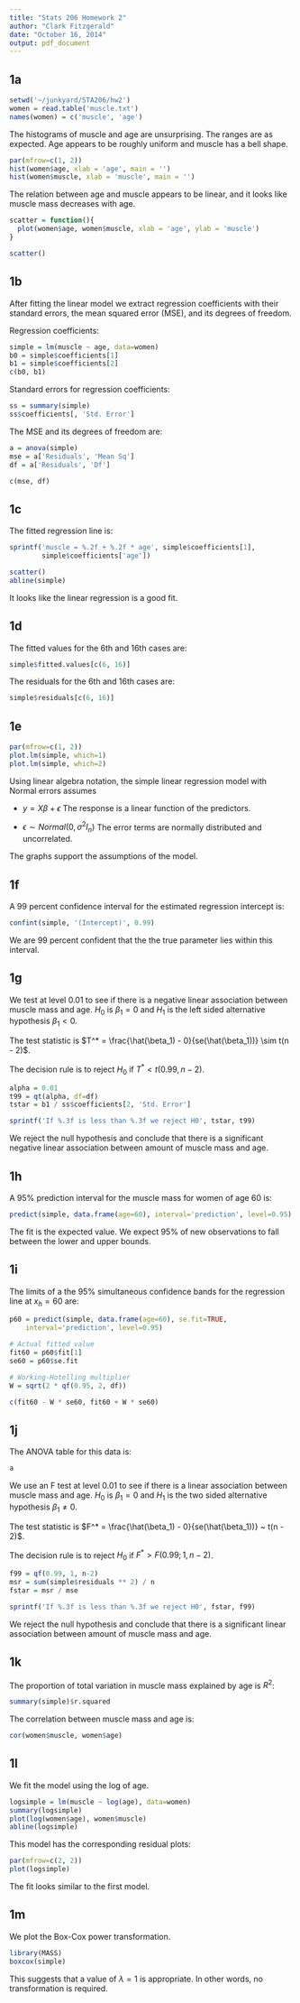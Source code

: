 ```yaml
---
title: "Stats 206 Homework 2"
author: "Clark Fitzgerald"
date: "October 16, 2014"
output: pdf_document
---
```



## 1a

```r
setwd('~/junkyard/STA206/hw2')
women = read.table('muscle.txt')
names(women) = c('muscle', 'age')
```

The histograms of muscle and age are unsurprising. The ranges are as expected. Age appears to be roughly uniform and muscle has a bell shape.

```r
par(mfrow=c(1, 2))
hist(women$age, xlab = 'age', main = '')
hist(women$muscle, xlab = 'muscle', main = '')
```

The relation between age and muscle appears to be linear, and it looks like muscle
mass decreases with age.

```r
scatter = function(){
  plot(women$age, women$muscle, xlab = 'age', ylab = 'muscle')
}

scatter()
```

## 1b

After fitting the linear model we extract regression coefficients with 
their standard errors, the mean squared
error (MSE), and its degrees of freedom.

Regression coefficients:
```r
simple = lm(muscle ~ age, data=women)
b0 = simple$coefficients[1]
b1 = simple$coefficients[2]
c(b0, b1)
```

Standard errors for regression coefficients:
```r
ss = summary(simple)
ss$coefficients[, 'Std. Error']
```

The MSE and its degrees of freedom are:
```r
a = anova(simple)
mse = a['Residuals', 'Mean Sq']
df = a['Residuals', 'Df']

c(mse, df)
```

## 1c

The fitted regression line is:
```r
sprintf('muscle = %.2f + %.2f * age', simple$coefficients[1],
        simple$coefficients['age'])
```

```r
scatter()
abline(simple)
```
It looks like the linear regression is a good fit.

## 1d

The fitted values for the 6th and 16th cases are:
```r
simple$fitted.values[c(6, 16)]
```

The residuals for the 6th and 16th cases are:
```r
simple$residuals[c(6, 16)]
```

## 1e
```r
par(mfrow=c(1, 2))
plot.lm(simple, which=1)
plot.lm(simple, which=2)
```

Using linear algebra notation,
the simple linear regression model with Normal errors assumes

- $y = X \beta + \epsilon$ The response is a linear function of the predictors.

- $\epsilon \sim Normal(0, \sigma^2 I_n)$ The error terms are normally distributed and uncorrelated.

The graphs support the assumptions of the model.

## 1f

A 99 percent confidence interval for the estimated regression intercept is:
```r
confint(simple, '(Intercept)', 0.99)
```
We are 99 percent confident that the the true parameter lies within this
interval.

## 1g

We test at level 0.01 to see if there is a negative linear association
between muscle mass and age. $H_0$ is $\beta_1 = 0$ and $H_1$ is the
left sided alternative hypothesis $\beta_1 < 0$. 

The test statistic is 
$T^* = \frac{\hat(\beta_1) - 0}{se(\hat(\beta_1))} \sim t(n - 2)$.

The decision rule is to reject $H_0$ if $T^* < t(0.99, n - 2)$.

```r
alpha = 0.01
t99 = qt(alpha, df=df)
tstar = b1 / ss$coefficients[2, 'Std. Error']

sprintf('If %.3f is less than %.3f we reject H0', tstar, t99)
```

We reject the null hypothesis and conclude that there is a significant 
negative linear association between amount of muscle mass and age.

## 1h

A 95% prediction interval for the muscle mass for women of age 60 is:
```r
predict(simple, data.frame(age=60), interval='prediction', level=0.95)
```
The fit is the expected value. We expect 95% of new observations to fall 
between the lower and upper bounds.


## 1i

The limits of a the 95% simultaneous confidence bands for the regression
line at $x_h = 60$ are:
```r

p60 = predict(simple, data.frame(age=60), se.fit=TRUE, 
    interval='prediction', level=0.95)

# Actual fitted value
fit60 = p60$fit[1] 
se60 = p60$se.fit

# Working-Hotelling multiplier
W = sqrt(2 * qf(0.95, 2, df)) 

c(fit60 - W * se60, fit60 + W * se60)
```

## 1j

The ANOVA table for this data is:
```r
a
```

We use an F test at level 0.01 to see if there is a linear association
between muscle mass and age. $H_0$ is $\beta_1 = 0$ and $H_1$ is the
two sided alternative hypothesis $\beta_1 \neq 0$. 

The test statistic is 
$F^* = \frac{\hat(\beta_1) - 0}{se(\hat(\beta_1))} ~ t(n - 2)$.

The decision rule is to reject $H_0$ if $F^* > F(0.99; 1, n - 2)$.

```r
f99 = qf(0.99, 1, n-2)
msr = sum(simple$residuals ** 2) / n
fstar = msr / mse

sprintf('If %.3f is less than %.3f we reject H0', fstar, f99)
```

We reject the null hypothesis and conclude that there is a significant 
linear association between amount of muscle mass and age.

## 1k

The proportion of total variation in muscle mass explained by age is $R^2$:
```r
summary(simple)$r.squared
```

The correlation between muscle mass and age is:
```r
cor(women$muscle, women$age)
```

## 1l

We fit the model using the log of age.

```r
logsimple = lm(muscle ~ log(age), data=women)
summary(logsimple)
plot(log(women$age), women$muscle)
abline(logsimple)
```

This model has the corresponding residual plots:

```r
par(mfrow=c(2, 2))
plot(logsimple)
```

The fit looks similar to the first model.

## 1m

We plot the Box-Cox power transformation.

```r
library(MASS)
boxcox(simple)
```

This suggests that a value of $\lambda = 1$ is appropriate. In other words, no
transformation is required.
